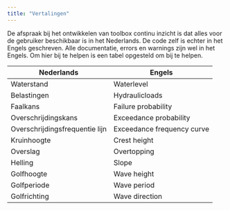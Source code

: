 ---
title: "Vertalingen"
---

De afspraak bij het ontwikkelen van toolbox continu inzicht is dat alles voor de gebruiker beschikbaar is in het Nederlands.
De code zelf is echter in het Engels geschreven. Alle documentatie, errors en warnings zijn wel in het Engels.
Om hier bij te helpen is een tabel opgesteld om bij te helpen.

|Nederlands|Engels|
|-|-|
|Waterstand|Waterlevel|
|Belastingen|Hydraulicloads|
|Faalkans|Failure probability|
|Overschrijdingskans|Exceedance probability|
|Overschrijdingsfrequentie lijn|Exceedance frequency curve|
|Kruinhoogte|Crest height|
|Overslag|Overtopping|
|Helling|Slope|
|Golfhoogte|Wave height|
|Golfperiode|Wave period|
|Golfrichting|Wave direction|
